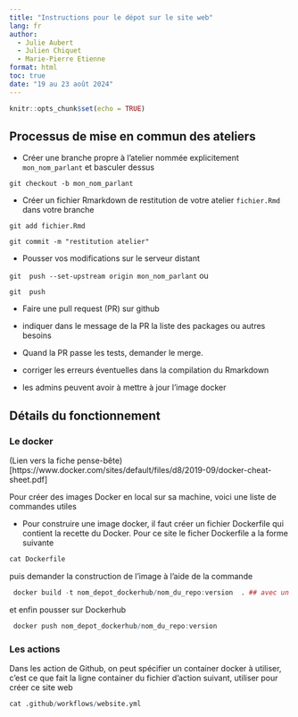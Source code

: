 ```yaml
---
title: "Instructions pour le dépot sur le site web"
lang: fr
author: 
  - Julie Aubert
  - Julien Chiquet
  - Marie-Pierre Etienne
format: html
toc: true
date: "19 au 23 août 2024"
---
```




```r
knitr::opts_chunk$set(echo = TRUE)
```


## Processus de mise en commun des ateliers

* Créer une branche propre à l'atelier nommée explicitement `mon_nom_parlant` et basculer dessus

` git checkout -b mon_nom_parlant` 

*  Créer un fichier Rmarkdown de restitution de votre atelier `fichier.Rmd` dans votre branche

` git add fichier.Rmd `

` git commit -m "restitution atelier" `

* Pousser vos modifications sur le serveur distant
 
` git  push --set-upstream origin mon_nom_parlant` ou 

` git  push ` 

* Faire une pull request (PR) sur github

- indiquer dans le message de la PR la liste des packages ou autres besoins

* Quand la PR passe les tests, demander le merge.

- corriger les erreurs éventuelles dans la compilation du Rmarkdown
- les admins peuvent avoir à mettre à jour l'image docker


## Détails du fonctionnement


### Le docker 

(Lien vers la fiche pense-bête)[https://www.docker.com/sites/default/files/d8/2019-09/docker-cheat-sheet.pdf]

Pour créer des images Docker en local sur sa machine, voici une liste de commandes utiles

- Pour construire une image docker, il faut créer un fichier Dockerfile qui contient la recette du Docker. Pour ce site le ficher Dockerfile a la forme suivante

```r
cat Dockerfile
```

puis demander la construction  de  l'image à l'aide de la commande

```r
 docker build -t nom_depot_dockerhub/nom_du_repo:version  . ## avec un nom
```

et enfin pousser sur  Dockerhub

```r

 docker push nom_depot_dockerhub/nom_du_repo:version
```


### Les actions

Dans les action de Github, on peut spécifier un container docker à utiliser, c'est ce que fait la ligne container du fichier d'action suivant, utiliser pour créer ce site web


```r
cat .github/workflows/website.yml 
```



